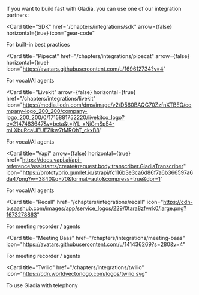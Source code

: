 If you want to build fast with Gladia, you can use one of our integration partners:

<CardGroup cols={4}>

<Card
  title="SDK"
  href="/chapters/integrations/sdk"
  arrow={false}
  horizontal={true}
  icon="gear-code"
>
  For built-in best practices
</Card>

<Card
  title="Pipecat"
  href="/chapters/integrations/pipecat"
  arrow={false}
  horizontal={true}
  icon="https://avatars.githubusercontent.com/u/169612734?v=4"
> 
For vocal/AI agents

</Card>

<Card
  title="Livekit"
  arrow={false}
  horizontal={true}
  href="/chapters/integrations/livekit"
  icon="https://media.licdn.com/dms/image/v2/D560BAQG70ZzfnXTBEQ/company-logo_200_200/company-logo_200_200/0/1715881752220/livekitco_logo?e=2147483647&v=beta&t=jYL_xNjGmSp54-mLXbuRcaUEUEZjkw7tMROhT_ckxB8"
>
  For vocal/AI agents
</Card>

<Card
  title="Vapi"
  arrow={false}
  horizontal={true}
  href="https://docs.vapi.ai/api-reference/assistants/create#request.body.transcriber.GladiaTranscriber"
  icon="https://prototyprio.gumlet.io/strapi/fc116b3e3ca6d86f7a6b366597a6da47png?w=3840&q=70&format=auto&compress=true&dpr=1"
>
  For vocal/AI agents
</Card>

<Card
  title="Recall"
  href="/chapters/integrations/recall"
  icon="https://cdn-b.saashub.com/images/app/service_logos/229/0tara8zfwrk0/large.png?1673278863"
>
  For meeting recorder / agents
</Card>

<Card
  title="Meeting Baas"
  href="/chapters/integrations/meeting-baas"
  icon="https://avatars.githubusercontent.com/u/141436269?s=280&v=4"
>
  For meeting recorder / agents
</Card>

<Card
  title="Twilio"
  href="/chapters/integrations/twilio"
  icon="https://cdn.worldvectorlogo.com/logos/twilio.svg"
>
  To use Gladia with telephony
</Card>

</CardGroup>
